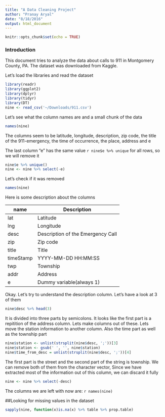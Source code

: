 ```yaml
---
title: "A Data Cleaning Project"
author: "Pranay Aryal"
date: "8/18/2016"
output: html_document
---
```


```r
knitr::opts_chunk$set(echo = TRUE)
```

### Introduction
This document tries to analyze the data about calls to 911 in Montgomery County, PA. The dataset was downloaded from Kaggle.

Let's load the libraries and read the dataset
```r
library(readr)
library(ggplot2)
library(dplyr)
library(tidyr)
library(DT)
nine <- read_csv('~/Downloads/911.csv')
```

Let's see what the column names are and a small chunk of the data
```r
names(nine)
```
The columns seem to be latitude, longitude, description, zip code, the title of the 911-emergency, the time of occurrence, the place, address and e

The last column "e" has the same value `r nine$e %>% unique` for all rows, so we will remove it
```r
nine$e %>% unique()
nine <- nine %>% select(-e)
```

Let's check if it was removed
```r
names(nine)
```

Here is some description about the columns

name                | Description
--------------------|--------------------------------
lat                 | Latitude
lng                 | Longitude
desc                | Description of the Emergency Call
zip                 |  Zip code
title               | Title
timeStamp           | YYYY-MM-DD HH:MM:SS
twp                 | Township
addr                | Address
e                   | Dummy variable(always 1)


Okay. Let's try to understand the description column. Let's have a look at 3 of them
```r
nine$desc %>% head(3)
```
It is divided into three parts by semicolons. It looks like the first part is a repitition of the address column. Lets make columns out of these. Lets move the station information to another column. Also the time part as well as the township part
```r
nine$station <- unlist(strsplit(nine$desc, ';'))[3]
nine$station <- gsub(' ', '', nine$station)
nine$time_from_desc = unlist(strsplit(nine$desc, ';'))[4]
```
The first part is the street and the second part of the string is township. We can remove both of them from the character vector, Since we have extracted most of the information out of this column, we can discard it fully
```r
nine <- nine %>% select(-desc)
```
The columns we are left with now are: `r names(nine)`

##Looking for missing values in the dataset
```r
sapply(nine, function(x)is.na(x) %>% table %>% prop.table)
```
